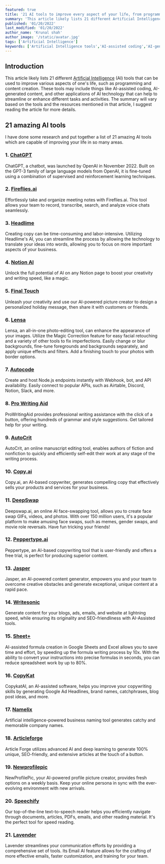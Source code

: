 ```yaml
---
featured: true
title: '21 AI tools to improve every aspect of your life, from programming to content creation'
summary: 'This article likely lists 21 different Artificial Intelligence (AI) tools that can be used to improve various aspects of one`s life, such as programming and content creation. These tools may include things like AI-assisted coding, AI-generated content, and other applications of AI technology that can help to streamline or enhance different tasks and activities'
published: '01/20/2022'
last_modified: '01/20/2022'
author_name: 'Krunal shah'
author_image: '/static/avatar.jpg'
tags: ['Artificial Intelligence']
keywords: ['Artificial Intelligence tools','AI-assisted coding','AI-generated content','ChatGPT','Fireflies.ai','Headlime','Notion AI','Final Touch','Lensa','Autocode','Pro Writing Aid','AutoCrit','Copy.ai','DeepSwap','Peppertype.ai','Jasper','Writesonic','Sheet+','CopyKat','AI-assisted formula creation','AI-assisted software','AI-powered content generator','AI-Assisted tools','Improving every aspect of your life with AI','Streamlining tasks with AI technology','AI tools for programming and content creation','Magic Correction feature for photo-editing','AI-based copywriting tool','AI-based copywriter','AI-powered picture creator','All-in-one photo-editing tool','AI-assisted writing','Professional writing assistance','Online manuscript editing tool','Improving copywriting skills with AI','AI-powered face-swapping tool','Gender swaps and movie role reversals','AI-assisted formula creation in Google Sheets and Excel','SEO-friendly content generation with AI','AI-assisted note-taking','Transcribing searching and analyzing voice chats','Unlocking the full potential of AI in Notion','Creating personalized holiday message with AI','Enhancing the appearance of images with AI','Facial retouching with AI','Creating unique effects and filters with AI','Border options for photos with AI','Node.js endpoints creation with Autocode','Connecting to popular APIs with Autocode','Grammar and style suggestions with Pro Writing Aid']
---
```


## Introduction

This article likely lists 21 different [Artificial Intelligence](https://en.wikipedia.org/wiki/Artificial_intelligence) (AI) tools that can be used to improve various aspects of one's life, such as programming and content creation. These tools may include things like AI-assisted coding, AI-generated content, and other applications of AI technology that can help to streamline or enhance different tasks and activities. The summary will vary based on the tools and the resources mentioned in that article, I suggest reading the article for more details.

## 21 amazing AI tools

I have done some research and put together a list of 21 amazing AI tools which are capable of improving your life in so many areas.

### 1. [ChatGPT](https://openai.com/blog/chatgpt/)

ChatGPT, a chatbot, was launched by OpenAI in November 2022. Built on the GPT-3 family of large language models from OpenAI, it is fine-tuned using a combination of supervised and reinforcement learning techniques.

### 2. [Fireflies.ai](https://fireflies.ai/)

Effortlessly take and organize meeting notes with Fireflies.ai. This tool allows your team to record, transcribe, search, and analyze voice chats seamlessly.

### 3. [Headlime](https://headlime.com/)

Creating copy can be time-consuming and labor-intensive. Utilizing Headlime's AI, you can streamline the process by allowing the technology to translate your ideas into words, allowing you to focus on more important aspects of your business.

### 4. [Notion AI](https://www.notion.so/product/ai)

Unlock the full potential of AI on any Notion page to boost your creativity and writing speed, like a magic.

### 5. [Final Touch](https://hi.final-tou.ch/)

Unleash your creativity and use our AI-powered picture creator to design a personalized holiday message, then share it with customers or friends.

### 6. [Lensa](https://prisma-ai.com/lensa)

Lensa, an all-in-one photo-editing tool, can enhance the appearance of your images. Utilize the Magic Correction feature for easy facial retouching and a variety of other tools to fix imperfections. Easily change or blur backgrounds, fine-tune foregrounds and backgrounds separately, and apply unique effects and filters. Add a finishing touch to your photos with border options.

### 7. [Autocode](https://autocode.com/)

Create and host Node.js endpoints instantly with Webhook, bot, and API availability. Easily connect to popular APIs, such as Airtable, Discord, Notion, Slack, and more.

### 8. [Pro Writing Aid](https://prowritingaid.com/)

ProWritingAid provides professional writing assistance with the click of a button, offering hundreds of grammar and style suggestions. Get tailored help for your writing.

### 9. [AutoCrit](https://www.autocrit.com/)

AutoCrit, an online manuscript editing tool, enables authors of fiction and nonfiction to quickly and efficiently self-edit their work at any stage of the writing process.

### 10. [Copy.ai](https://www.copy.ai/)

Copy.ai, an AI-based copywriter, generates compelling copy that effectively sells your products and services for your business.

### 11. [DeepSwap](https://www.deepswap.ai/)

Deepswap.ai, an online AI face-swapping tool, allows you to create face swap GIFs, videos, and photos. With over 150 million users, it's a popular platform to make amusing face swaps, such as memes, gender swaps, and movie role reversals. Have fun tricking your friends!

### 12. [Peppertype.ai](https://www.peppertype.ai/)

Peppertype, an AI-based copywriting tool that is user-friendly and offers a free trial, is perfect for producing superior content.

### 13. [Jasper](https://www.jasper.ai/)

Jasper, an AI-powered content generator, empowers you and your team to overcome creative obstacles and generate exceptional, unique content at a rapid pace.

### 14. [Writesonic](https://writesonic.com/)

Generate content for your blogs, ads, emails, and website at lightning speed, while ensuring its originality and SEO-friendliness with AI-Assisted tools.

### 15. [Sheet+](https://sheetplus.ai/)

AI-assisted formula creation in Google Sheets and Excel allows you to save time and effort, by speeding up the formula writing process by 10x. With the ability to convert your instructions into precise formulas in seconds, you can reduce spreadsheet work by up to 80%.

### 16. [CopyKat](https://www.copykat.ai/)

CopykatAI, an AI-assisted software, helps you improve your copywriting skills by generating Google Ad Headlines, brand names, catchphrases, blog post ideas, and more.

### 17. [Namelix](https://namelix.com/)

Artificial intelligence-powered business naming tool generates catchy and memorable company names.

### 18. [Articleforge](https://www.articleforge.com/)

Article Forge utilizes advanced AI and deep learning to generate 100% unique, SEO-friendly, and extensive articles at the touch of a button.

### 19. [Newprofilepic](https://newprofilepic.com/)

NewProfilePic, your AI-powered profile picture creator, provides fresh options on a weekly basis. Keep your online persona in sync with the ever-evolving environment with new arrivals.

### 20. [Speechify](https://speechify.com/)

Our top-of-the-line text-to-speech reader helps you efficiently navigate through documents, articles, PDFs, emails, and other reading material. It's the perfect tool for speed reading.

### 21. [Lavender](https://www.lavender.ai/)

Lavender streamlines your communication efforts by providing a comprehensive set of tools. Its Email AI feature allows for the crafting of more effective emails, faster customization, and training for your team.